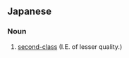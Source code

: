 ==Japanese==
{{ja-kanjitab|おつ|しゅ|yomi=o}}

===Noun===
{{ja-noun|おつしゅ}}

# [[second-class]] (I.E. of lesser quality.)